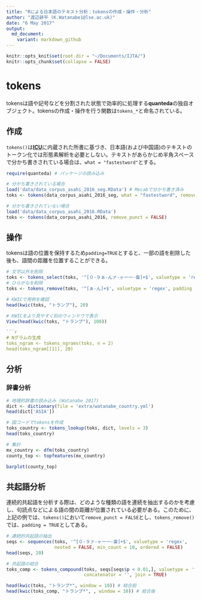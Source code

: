 ```yaml
---
title: "Rによる日本語のテキスト分析：tokensの作成・操作・分析"
author: "渡辺耕平 (K.Watanabe1@lse.ac.uk)"
date: "6 May 2017"
output:
  md_document:
    variant: markdown_github
---
```


```r
knitr::opts_knit$set(root.dir = "~/Documents/IJTA/")
knitr::opts_chunk$set(collapse = FALSE)
```
# tokens
tokensは語や記号などを分割された状態で効率的に処理する**quanteda**の独自オブジェクト。tokensの作成・操作を行う関数は`tokens_*`と命名されている。

## 作成
`tokens()`は**[ICU](http://site.icu-project.org)**に内蔵された所書に基づき、日本語(および中国語)のテキストのトークン化では形態素解析を必要としない。テキストがあらかじめ半角スペースで分かち書きされている場合は、`what = "fastestword"`とする。

```r
require(quanteda) # パッケージの読み込み
```
```r
# 分かち書きされている場合
load('data/data_corpus_asahi_2016_seg.RData') # Mecabで分かち書き済み
toks <- tokens(data_corpus_asahi_2016_seg, what = "fastestword", remove_punct = FALSE)

# 分かち書きされていない場合
load('data/data_corpus_asahi_2016.RData') 
toks <- tokens(data_corpus_asahi_2016, remove_punct = FALSE)
```

## 操作
tokensは語の位置を保持するため`padding=TRUE`とすると、一部の語を削除した後も、語間の距離を位置することができる。
```r
# 文字以外を削除
toks <- tokens_select(toks, '^[０-９ぁ-んァ-ヶー一-龠]+$', valuetype = 'regex', padding = TRUE)
# ひらがなを削除
toks <- tokens_remove(toks, '^[ぁ-ん]+$', valuetype = 'regex', padding = TRUE)

# KWICで用例を確認
head(kwic(toks, "トランプ"), 20)
```
```r
# KWICをより見やすく別のウィンドウで表示
View(head(kwic(toks, "トランプ"), 100))

```r
# Nグラムの生成
toks_ngram <- tokens_ngrams(toks, n = 2)
head(toks_ngram[[1]], 20)
```

## 分析
### 辞書分析
```r
# 地理的辞書の読み込み (Watanabe 2017)
dict <- dictionary(file = 'extra/watanabe_country.yml')
head(dict['ASIA'])

# 国コードでtokensを作成
toks_country <- tokens_lookup(toks, dict, levels = 3) 
head(toks_country)

# 集計
mx_country <- dfm(toks_country)
county_top <- topfeatures(mx_country)
```

```r
barplot(county_top)
```

## 共起語分析
連続的共起語を分析する際は、どのような種類の語を連続を抽出するのかを考慮し、句読点などによる語の間の距離が位置されている必要がある。このために、上記の例では、`tokens()`において`remove_punct = FALSE`とし、`tokens_remove()`では、`padding = TRUE`としてある。
```r
# 連続的共起語の抽出
seqs <- sequences(toks, '^[０-９ァ-ヶー一-龠]+$', valuetype = 'regex', 
                  nested = FALSE, min_count = 10, ordered = FALSE)
head(seqs, 20)

# 共起語の結合
toks_comp <- tokens_compound(toks, seqs[seqs$p < 0.01,], valuetype = 'fixed', 
                             concatenator = '', join = TRUE)

head(kwic(toks, "トランプ*", window = 10)) # 結合前
head(kwic(toks_comp, "トランプ*", , window = 10)) # 結合後
```

